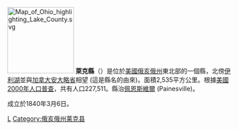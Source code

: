 {{Otheruses|萊克縣|subject=美國俄亥俄州的一個縣|other=同名的縣}}
[[File:Map_of_Ohio_highlighting_Lake_County.svg|150px]]
'''萊克縣'''（{{lang-en|Lake County}}）是位於[[美國|美國]][[俄亥俄州|俄亥俄州]]東北部的一個縣，北傍[[伊利湖|伊利湖]]並與[[加拿大|加拿大]][[安大略省|安大略省]]相望 (這是縣名的由來)。面積2,535平方公里。根據[[美國2000年人口普查|美國2000年人口普查]]，共有人口227,511。縣治[[佩恩斯維爾_(俄亥俄州)|佩恩斯維爾]] (Painesville)。

成立於1840年3月6日。
{{ohio-stub}}

[[Category:俄亥俄州行政區劃|L]]
[[Category:俄亥俄州莱克县|Category:俄亥俄州莱克县]]